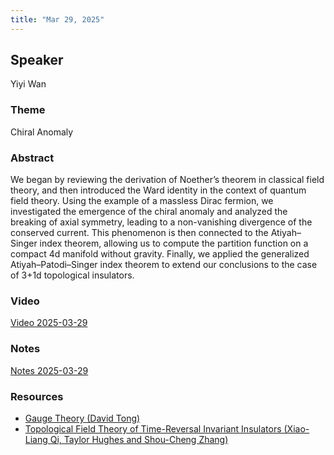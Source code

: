 ```yaml
---
title: "Mar 29, 2025"
---
```


## Speaker
Yiyi Wan

### Theme
Chiral Anomaly

### Abstract
We began by reviewing the derivation of Noether's theorem in classical field theory, and then introduced the Ward identity in the context of quantum field theory. Using the example of a massless Dirac fermion, we investigated the emergence of the chiral anomaly and analyzed the breaking of axial symmetry, leading to a non-vanishing divergence of the conserved current. This phenomenon is then connected to the Atiyah–Singer index theorem, allowing us to compute the partition function on a compact 4d manifold without gravity. Finally, we applied the generalized Atiyah–Patodi–Singer index theorem to extend our conclusions to the case of 3+1d topological insulators.

### Video  
[Video 2025-03-29](https://drive.google.com/file/d/17wGwReEfEpwmIfwFLKnYlqiUohgI25Eq/view?usp=sharing)

### Notes  
[Notes 2025-03-29](https://drive.google.com/file/d/1hBaoT_haQYpPokSLdMNMuocXx3WfZFH0/view?usp=sharing)

### Resources
- [Gauge Theory (David Tong)](https://drive.google.com/file/d/11DanV8ZPUsgH2pw8RsFgbPP1H75IfEVg/view?usp=sharing)
- [Topological Field Theory of Time-Reversal Invariant Insulators (Xiao-Liang Qi, Taylor Hughes and Shou-Cheng Zhang)](https://drive.google.com/file/d/1zO3u1xZheRVJbgAj1p6wjgqGEW9wcbdx/view?usp=sharing)
